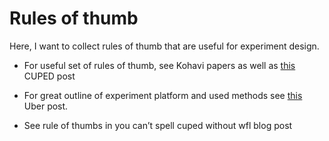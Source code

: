 # Rules of thumb
Here, I want to collect rules of thumb that are useful for experiment design.

- For useful set of rules of thumb, see Kohavi papers as well as [this](https://www.evanmiller.org/you-cant-spell-cuped-without-frisch-waugh-lovell.html#:~:text=So%20you're%20running%20experiments,faster%2C%20somehow%2C%20using%20math.) CUPED post 

- For great outline of experiment platform and used methods see [this](https://www.uber.com/en-GB/blog/xp/) Uber post.

- See rule of thumbs in you can't spell cuped without wfl blog post
